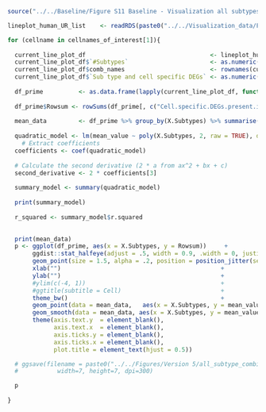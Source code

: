
```r

source("../../Baseline/Figure S11 Baseline - Visualization all subtypes.R")

```

```r
lineplot_human_UR_list    <- readRDS(paste0("../../Visualization_data/Figure S19/cell_type_list_combo_V4.rds"))

for (cellname in cellnames_of_interest[1]){
  
  current_line_plot_df                                   <- lineplot_human_UR_list[[cellname]][[1]]
  current_line_plot_df$`#Subtypes`                       <- as.numeric(current_line_plot_df$`#Subtypes`)
  current_line_plot_df$comb_names                        <- rownames(current_line_plot_df)
  current_line_plot_df$`Sub type and cell specific DEGs` <- as.numeric(current_line_plot_df$`Sub type and cell specific DEGs`)
  
  df_prime          <- as.data.frame(lapply(current_line_plot_df, function(x) if(is.character(x)) as.numeric(as.character(x)) else x))
  
  df_prime$Rowsum <- rowSums(df_prime[, c("Cell.specific.DEGs.present.in.both.studies", "Cell.specific.subtype.DEGs.present.in.excitatory.neuron.shared.DEGs", "Shared.DEGs.present.in.both.studies", "Shared.subtype.DEGs.present.in.excitatory.neuron.cell.type.DEGs", "Sub.type.and.cell.specific.DEGs", "Sub.type.and.shared.DEGs")])
  
  mean_data         <- df_prime %>% group_by(X.Subtypes) %>% summarise(mean_value   = mean(Rowsum))
  
  quadratic_model <- lm(mean_value ~ poly(X.Subtypes, 2, raw = TRUE), data = mean_data)
    # Extract coefficients
  coefficients <- coef(quadratic_model)
  
  # Calculate the second derivative (2 * a from ax^2 + bx + c)
  second_derivative <- 2 * coefficients[3]
  
  summary_model <- summary(quadratic_model)
  
  print(summary_model)
  
  r_squared <- summary_model$r.squared

  
  print(mean_data)
  p <- ggplot(df_prime, aes(x = X.Subtypes, y = Rowsum))     + 
       ggdist::stat_halfeye(adjust = .5, width = 0.9, .width = 0, justification = -.3, point_interval = NULL, fill= "tomato")   +
       geom_point(size = 1.5, alpha = .2, position = position_jitter(seed = 1, width = .1), color = "tomato")                   +
       xlab("")                                             +
       ylab("")                                             +
       #ylim(c(-4, 1))                                      +
       #ggtitle(subtitle = Cell)                            +
       theme_bw()                                           +
       geom_point(data = mean_data,   aes(x = X.Subtypes, y = mean_value), color = "black", size = 6, shape = 18)    + 
       geom_smooth(data = mean_data, aes(x = X.Subtypes, y = mean_value), method = "lm", formula = y ~ poly(x, 2, raw = TRUE), se = FALSE, color = "blue") +
       theme(axis.text.y  = element_blank(),
             axis.text.x  = element_blank(),
             axis.ticks.y = element_blank(),
             axis.ticks.x = element_blank(),
             plot.title = element_text(hjust = 0.5)) 

  # ggsave(filename = paste0("../../Figures/Version 5/all_subtype_combinations/", cellname, "all_subtypes_subset_combination_scatter_plot_blank_Version5_re.jpg"), plot = p, device = "jpeg",
  #           width=7, height=7, dpi=300)

  p
  
}


```
